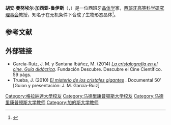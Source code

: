 {{Infobox scientist
| 姓名         = 胡安·曼努埃尔·加西亚-鲁伊斯
| 圖片         = 
| 圖片說明     = 
| 原文名       = 
| 出生日期     =  {{birth date and age|1953|5|3}}
| 出生地點     = 西班牙[[塞维利亚|塞维利亚]]
| 國籍         = {{西班牙}}
| 母校         = [[马德里康普顿斯大学|马德里康普顿斯大学]]、[[格拉纳达大学|格拉纳达大学]]
}}
'''胡安·曼努埃尔·加西亚-鲁伊斯'''（{{lang-es|Juan Manuel García-Ruiz}}，{{bd|1953年|5月3日|}}）是一位西班牙[[晶体学|晶体学]]家，[[西班牙高等科学研究理事会|西班牙高等科学研究理事会]]教授，知名于在无机条件下合成了生物形态晶体<ref>{{cite journal |last1=Garcia-Ruiz |first1=J. M. |last2=Melero-Garcia |first2=E. |last3=Hyde |first3=S. T. |title=Morphogenesis of Self-Assembled Nanocrystalline Materials of Barium Carbonate and Silica |journal=Science |date=2009-01-16 |volume=323 |issue=5912 |pages=362–365 |doi=10.1126/science.1165349}}</ref>。

== 参考文献 ==
{{reflist}}

==外部链接==
* García-Ruiz, J. M. y Santana Ibáñez, M. (2014) ''[https://fundaciondescubre.es/wp-content/uploads/2015/02/gristalografia_guia_final_web-1.pdf La cristalografía en el cine. Guía didáctica]''. Fundación Descubre. Descubre el Cine Científico. 59 págs.
* Trueba, J. (2010) ''[http://trianatech.com/index.php?option=com_content&view=article&id=149&Itemid=131&lang=es El misterio de los cristales gigantes] {{Wayback|url=http://trianatech.com/index.php?option=com_content&view=article&id=149&Itemid=131&lang=es |date=20190429094717 }}''. Documental 50' [Guion y presentación: J. M. García-Ruiz]

{{Authority control}}

{{DEFAULTSORT:Garcia-Ruiz, Juan Manuel}}

[[Category:格拉納達大學校友|Category:格拉納達大學校友]]
[[Category:马德里康普顿斯大学校友|Category:马德里康普顿斯大学校友]]
[[Category:马德里康普顿斯大学教师|Category:马德里康普顿斯大学教师]]
[[Category:加的斯大学教师|Category:加的斯大学教师]]